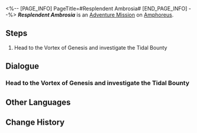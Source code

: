 <%-- [PAGE_INFO]
PageTitle=#Resplendent Ambrosia#
[END_PAGE_INFO] --%>
{{Stub|Dialogue.}}
{{Mission Infobox
|id            = 4540504
|title         = 
|image         = <!--Mission Resplendent Ambrosia.png-->
|type          = Adventure
|event_name    = 
|chapter       = 
|requirements  = [[Trailblaze Mission]] ''[[Hero, Sing That Anthem of Creation]]'' completed
|summary       = <!--official mission summary from Fate's Atlas-->
|characters    = Trailblazer
|startLocation = [[Amphoreus]] - [[Vortex of Genesis]]
|world         = Amphoreus
|area          = Vortex of Genesis
|prev          = 
|next          = 
|rewards       = Credit*5,000
}}
'''''Resplendent Ambrosia''''' is an [[Adventure Mission]] on [[Amphoreus]].

==Steps==
# Head to the Vortex of Genesis and investigate the Tidal Bounty

<!--
==Gameplay Notes==

--><!--
==Trial Character==

-->
==Dialogue==
{{Stub Dialogue}}
===Head to the Vortex of Genesis and investigate the Tidal Bounty{{subst:void|<!--454050401-->}}===
{{Mission Description|type=adventure|location=Vortex of Genesis|Parts of the Vortex of Genesis's structure had started to float like many other structures did. How would the basin that provided you gifts react to this? Go and take a look.}}
{{Dialogue Start}}
:{{tx}}
{{Dialogue End}}

==Other Languages==
{{Other Languages
|en   = Resplendent Ambrosia
|zhs  = 焕然的秘酿
|zht  = 煥然的秘釀
|ja   = 燦然と輝くネクタール
|ko   = 빛나는 암브로시아
|es   = Ambrosía resplandeciente
|fr   = Ambroisie resplendissante
|ru   = Сияющая амброзия
|th   = น้ำอมฤตอันโชติช่วง
|vi   = Rượu Mật Rực Rỡ
|de   = Strahlende Ambrosia
|id   = Ambrosia yang Cemerlang
|pt   = Ambrosia Resplandecente
}}

==Change History==
{{Change History|3.4}}
